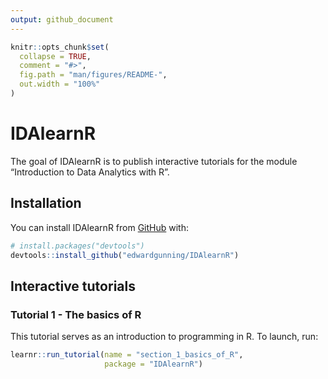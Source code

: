 ```yaml
---
output: github_document
---
```


<!-- README.md is generated from README.Rmd. Please edit that file -->

```r
knitr::opts_chunk$set(
  collapse = TRUE,
  comment = "#>",
  fig.path = "man/figures/README-",
  out.width = "100%"
)
```

# IDAlearnR

<!-- badges: start -->
<!-- badges: end -->

The goal of IDAlearnR is to publish interactive tutorials for the module "Introduction to Data Analytics with R".

## Installation

You can install IDAlearnR from [GitHub](https://github.com/) with:

``` r
# install.packages("devtools")
devtools::install_github("edwardgunning/IDAlearnR")
```
## Interactive tutorials

### Tutorial 1 - The basics of R

This tutorial serves as an introduction to programming in R. To launch, run:

``` r
learnr::run_tutorial(name = "section_1_basics_of_R",
                     package = "IDAlearnR")
```

